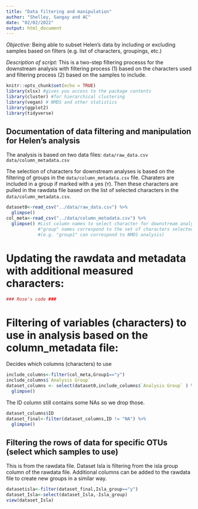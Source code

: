 ```yaml
---
title: "Data filtering and manipulation"
author: "Shelley, Sangay and AC"
date: "02/02/2022"
output: html_document
---
```


*Objective:* Being able to subset Helen's data by including or excluding samples based on filters (e.g. list of characters, groupings, etc.)

*Description of script:* This is a two-step filtering processs for the downstream analysis with filtering process (1) based on the characters used and filtering process (2) based on the samples to include.

```r
knitr::opts_chunk$set(echo = TRUE)
library(xlsx) #gives you access to the package contents
library(cluster) #for hierarchical clustering
library(vegan) # NMDS and other statistics
library(ggplot2)
library(tidyverse)
```

## Documentation of data filtering and manipulation for Helen's analysis

The analysis is based on two data files:
  `data/raw_data.csv`
  `data/column_metadata.csv`

The selection of characters for downstream analyses is based on the filtering of groups in the `data/column_metadata.csv` file.
Charaters are included in a group if marked with a yes (`Y`). Then these characters are pulled in the rawdata file based on the list of selected characters in the `data/column_metadata.csv`.

```r
dataset0<-read_csv("../data/raw_data.csv") %>%
  glimpse()
col_meta<-read_csv("../data/column_metadata.csv") %>%
  glimpse() #List column names to select character for downstream analysis
            #"group" names correspond to the set of characters selected for a specific analysis
            #(e.g. "group1" can correspond to NMDS analysis)
```

# Updating the rawdata and metadata with additional measured characters:

```r
### Rose's code ###
```



# Filtering of variables (characters) to use in analysis based on the column_metadata file:
Decides which columns (characters) to use

```r
include_columns<-filter(col_meta,Group1=="y")
include_columns$`Analysis Group`
dataset_columns <- select(dataset0,include_columns$`Analysis Group` ) %>%
  glimpse()
```

The ID column still contains some NAs so we drop those.
```r
dataset_columns$ID
dataset_final<-filter(dataset_columns,ID != "NA") %>%
  glimpse()
```

## Filtering the rows of data for specific OTUs (select which samples to use)

This is from the rawdata file.
Dataset Isla is filtering from the isla group column of the rawdata file.
Additional columns can be added to the rawdata file to create new groups in a similar way.

```r
datasetisla<-filter(dataset_final,Isla_group=="y")
dataset_Isla<-select(dataset_Isla,-Isla_group)
view(dataset_Isla)
```

